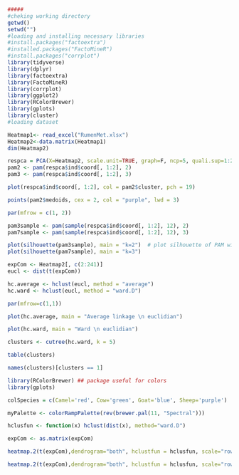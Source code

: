 ```r
#####
#cheking working directory
getwd()
setwd("")
#loading and installing necessary libraries
#install.packages("factoextra")
#installed.packages("FactoMineR")
#install.packages("corrplot")
library(tidyverse)
library(dplyr)
library(factoextra)
library(FactoMineR)
library(corrplot)
library(ggplot2)
library(RColorBrewer)
library(gplots)
library(cluster)
#loading dataset

Heatmap1<- read_excel("RumenMet.xlsx")
Heatmap2<-data.matrix(Heatmap1)
dim(Heatmap2)

respca = PCA(X=Heatmap2, scale.unit=TRUE, graph=F, ncp=5, quali.sup=1:2)
pam2 <- pam(respca$ind$coord[, 1:2], 2)
pam3 <- pam(respca$ind$coord[, 1:2], 3)

plot(respca$ind$coord[, 1:2], col = pam2$cluster, pch = 19)

points(pam2$medoids, cex = 2, col = "purple", lwd = 3)

par(mfrow = c(1, 2))

pam3sample <- pam(sample(respca$ind$coord[, 1:2], 12), 2)
pam7sample <- pam(sample(respca$ind$coord[, 1:2], 12), 3)

plot(silhouette(pam3sample), main = "k=2")  # plot silhouette of PAM with k=3  
plot(silhouette(pam7sample), main = "k=3")

expCom <- Heatmap2[, c(2:241)]
eucl <- dist(t(expCom))

hc.average <- hclust(eucl, method = "average")
hc.ward <- hclust(eucl, method = "ward.D")

par(mfrow=c(1,1))

plot(hc.average, main = "Average linkage \n euclidian")

plot(hc.ward, main = "Ward \n euclidian")

clusters <- cutree(hc.ward, k = 5)

table(clusters)

names(clusters)[clusters == 1]

library(RColorBrewer) ## package useful for colors
library(gplots)

colSpecies = c(Camel='red', Cow='green', Goat='blue', Sheep='purple')

myPalette <- colorRampPalette(rev(brewer.pal(11, "Spectral")))

hclusfun <- function(x) hclust(dist(x), method="ward.D")

expCom <- as.matrix(expCom)

heatmap.2(t(expCom),dendrogram="both", hclustfun = hclusfun, scale="row", trace="none",key=TRUE,col=myPalette,cexRow = 0.2,cexCol=0.2,main= "Metabolite distribution ", xlab = "livestock species", ylab = "Rumen Metabolite")

heatmap.2(t(expCom),dendrogram="both", hclustfun = hclusfun, scale="row", trace="none",key=FALSE,col=myPalette,cexRow = 0.2,cexCol=0.2,main= "Metabolite distribution ", xlab = "Livestock species", ylab = "Rumen Metabolites")


```
